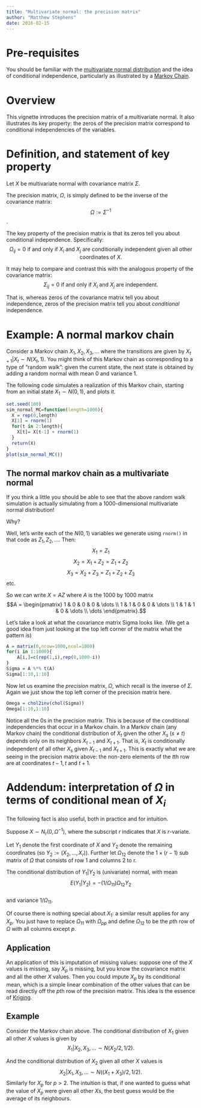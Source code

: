 ```yaml
---
title: "Multivariate normal: the precision matrix"
author: "Matthew Stephens"
date: 2016-02-15
---
```





# Pre-requisites

You should be familiar with the [multivariate normal distribution](mvnorm.html)
and the idea of conditional independence, particularly as illustrated by a [Markov Chain](markov_chains_discrete_intro.html).

# Overview

This vignette introduces the precision matrix of a multivariate normal. It also illustrates
its key property: the zeros of the precision matrix correspond to conditional independencies of the variables.


# Definition, and statement of key property

Let $X$ be multivariate normal with covariance matrix $\Sigma$. 

The precision matrix, $\Omega$, is simply defined to be the inverse of the covariance matrix: 
$$\Omega := \Sigma^{-1}$$. 

The key property of the precision matrix is that its zeros tell you about conditional independence. Specifically:
$$\Omega_{ij}=0 \text{ if and only if } X_i \text{ and } X_j \text{ are conditionally independent given all other coordinates of } X.$$

It may help to compare and contrast this with the analogous property of the covariance matrix:
$$\Sigma_{ij}=0 \text{ if and only if } X_i \text{ and } X_j \text{ are independent}.$$

That is, whereas zeros of the covariance matrix tell you about independence, zeros of the precision matrix tell you about *conditional* independence.


# Example: A normal markov chain

Consider a Markov chain $X_1,X_2,X_3,\dots$ where the transitions are given by
$X_{t+1} | X_{t} \sim N(X_{t},1)$. You might think of this Markov chain as corresponding to a type of "random walk": given the current state, the next state is obtained by adding a random normal with mean 0 and variance 1. 

The following code simulates a realization of this Markov chain, starting from an initial state $X_1 \sim N(0,1)$, and plots it.

```r
set.seed(100)
sim_normal_MC=function(length=1000){
  X = rep(0,length)
  X[1] = rnorm(1)
  for(t in 2:length){
    X[t]= X[t-1] + rnorm(1)  
  }
  return(X)
}
plot(sim_normal_MC())
```

## The normal markov chain as a multivariate normal

If you think a little you should be able to see that the above random walk simulation is actually simulating from a 1000-dimensional multivariate normal distribution!

Why? 

Well, let's write each of the $N(0,1)$ variables we generate using `rnorm()` in that code as $Z_1,Z_2,\dots$. Then:
$$X_1 = Z_1$$
$$X_2 = X_1 + Z_2 = Z_1 + Z_2$$
$$X_3 = X_2 + Z_3 = Z_1 + Z_2 + Z_3$$ etc.

So we can write $X = AZ$ where $A$ is the 1000 by 1000 matrix
$$A = \begin{pmatrix}
1 & 0 & 0 & 0 & \dots \\
1 & 1 & 0 & 0 & \dots \\
1 & 1 & 1 & 0 & \dots \\
\dots
\end{pmatrix}.$$

Let's take a look at what the covariance matrix Sigma looks like. (We get a good idea from just looking
at the top left corner of the matrix what the pattern is)
```r
A = matrix(0,nrow=1000,ncol=1000)
for(i in 1:1000){
    A[i,]=c(rep(1,i),rep(0,1000-i))
}
Sigma = A %*% t(A)
Sigma[1:10,1:10]
```

Now let us examine the *precision* matrix, $\Omega$, which recall is the inverse of $\Sigma$. Again
we just show the top left corner of the precision matrix here. 
```r
Omega = chol2inv(chol(Sigma))
Omega[1:10,1:10]
```

Notice all the 0s in the precision matrix. This is because of the conditional independencies that occur
in a Markov chain. In a Markov chain (any Markov chain) the conditional distribution of $X_t$ 
given the other $X_s$ ($s \neq t$) depends only on its neighbors $X_{t-1}$ and $X_{t+1}$. That is, $X_{t}$ is conditionally independent of all other $X_s$ given $X_{t-1}$ and $X_{t+1}$. This is exactly what we are seeing in the precision matrix above:
the non-zero elements of the $t$th row are at coordinates $t-1,t$ and $t+1$.


# Addendum: interpretation of $\Omega$ in terms of conditional mean of $X_i$

The following fact is also useful, both in practice and for intuition.

Suppose $X \sim N_r(0,\Omega^{-1})$, where the subscript $r$ indicates that $X$ is $r$-variate.

Let $Y_1$ denote the first coordinate of $X$ and $Y_2$ denote the remaining coordinates (so $Y_2:= (X_2,\dots,X_r)$). Further let $\Omega_{12}$ denote the $1 \times (r-1)$ sub matrix of $\Omega$ that consists of row 1 and columns 2 to r.


The conditional distribution of $Y_1 | Y_2$ is (univariate) normal, with mean
$$E(Y_1 | Y_2) = - (1/\Omega_{11}) \Omega_{12} Y_2$$  
and variance $1/\Omega_{11}$. 

Of course there is nothing special about $X_1$: a similar result applies for any $X_p$. You just have to replace $\Omega_{11}$ with $\Omega_{pp}$ and 
define $\Omega_{12}$ to be the $p$th row of $\Omega$ with all columns except $p$. 

## Application

An application of this is imputation of missing values: suppose one of the $X$ values is missing, say $X_p$ is missing, but you know the covariance matrix and all the other $X$ values. Then you could impute $X_p$ by its conditional mean, which is a simple linear combination of the other values that can be read directly off the $p$th row of the precision matrix. This idea is the essence of [Kriging](https://en.wikipedia.org/wiki/Kriging).


## Example

Consider the Markov chain above. The conditional distribution of $X_1$ given all other $X$ values is given by
$$X_1 | X_2,X_3,\dots \sim N(X_2/2, 1/2).$$

And the conditional distribution of $X_2$ given all other $X$ values is
$$X_2 | X_1,X_3, \dots \sim N((X_1+X_3)/2, 1/2).$$ 
Similarly for $X_p$ for $p>2$. The intuition is that, if one wanted to guess what the
value of $X_p$ were given all other $X$s, the best guess would be the average of its neighbours.



